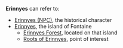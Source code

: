 {{Disambiguation}}
'''Erinnyes''' can refer to:
* [[Erinnyes (NPC)]], the historical character
* [[Erinnyes]], the island of Fontaine
** [[Erinnyes Forest]], located on that island
** [[Roots of Erinnyes]], point of interest
